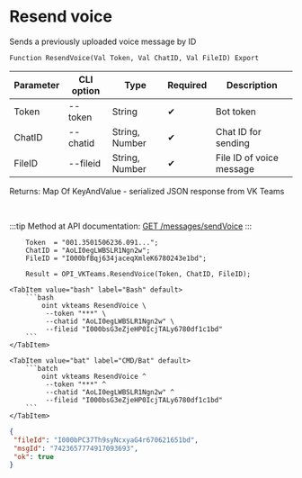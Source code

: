 ﻿---
sidebar_position: 7
---


# Resend voice
 Sends a previously uploaded voice message by ID



`Function ResendVoice(Val Token, Val ChatID, Val FileID) Export`

  | Parameter | CLI option | Type | Required | Description |
  |-|-|-|-|-|
  | Token | --token | String | &#x2714; | Bot token |
  | ChatID | --chatid | String, Number | &#x2714; | Chat ID for sending |
  | FileID | --fileid | String, Number | &#x2714; | File ID of voice message |

  
  Returns:  Map Of KeyAndValue - serialized JSON response from VK Teams

<br/>

:::tip
Method at API documentation: [GET /messages/sendVoice](https://teams.vk.com/botapi/#/messages/get_messages_sendVoice)
:::
<br/>



```bsl title="1C:Enterprise/OneScript code example"
    Token  = "001.3501506236.091...";
    ChatID = "AoLI0egLWBSLR1Ngn2w";
    FileID = "I000bfBqj634jaceqXmleK6780243e1bd";

    Result = OPI_VKTeams.ResendVoice(Token, ChatID, FileID);
```
 

 <Tabs>
  
    <TabItem value="bash" label="Bash" default>
        ```bash
            oint vkteams ResendVoice \
             --token "***" \
             --chatid "AoLI0egLWBSLR1Ngn2w" \
             --fileid "I000bsG3eZjeHP0IcjTALy6780df1c1bd"
        ```
    </TabItem>
  
    <TabItem value="bat" label="CMD/Bat" default>
        ```batch
            oint vkteams ResendVoice ^
             --token "***" ^
             --chatid "AoLI0egLWBSLR1Ngn2w" ^
             --fileid "I000bsG3eZjeHP0IcjTALy6780df1c1bd"
        ```
    </TabItem>
</Tabs>


```json title="Result"
{
 "fileId": "I000bPC37Th9syNcxyaG4r670621651bd",
 "msgId": "7423657774917093693",
 "ok": true
}
```
